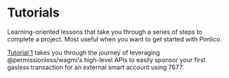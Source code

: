 # Tutorials

Learning-oriented lessons that take you through a series of steps to complete a project. Most useful when you want to get started with Pimlico.

[Tutorial 1](/references/permissionless/wagmi/tutorial/tutorial-1) takes you through the journey of leveraging @permissionless/wagmi's high-level APIs to easily sponsor your first gasless transaction for an external smart account using 7677.